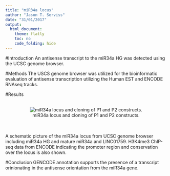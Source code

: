 ```yaml
---
title: "miR34a locus"
author: "Jason T. Serviss"
date: "31/01/2017"
output:
  html_document:
    theme: flatly
    toc: no
    code_folding: hide
---
```


#Introduction
An antisense transcript to the miR34a HG was detected using the UCSC genome browser.

#Methods
The USCS genome browser was utilized for the bioinformatic evaluation of antisense transcription utilizing the Human EST and ENCODE RNAseq tracks.

#Results
<br></br>
<center>![miR34a locus and cloning of P1 and P2 constructs.](miR34aLocus_hg38.png)</center>
<br></br>
A schematic picture of the miR34a locus from UCSC genome browser including miR34a HG and mature miR34a and LINC01759. H3K4me3 ChIP-seq data from ENCODE indicating the promoter region and conservation over the locus is also shown.

#Conclusion
GENCODE annotation supports the presence of a transcript orinionating in the antisense orientation from the miR34a gene. 